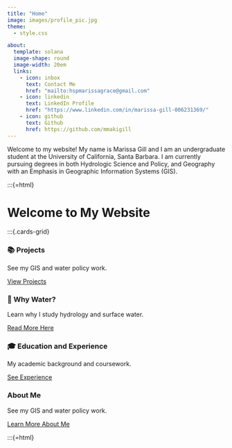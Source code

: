 ```yaml
---
title: "Home"
image: images/profile_pic.jpg
theme: 
  - style.css

about:
  template: solana
  image-shape: round
  image-width: 20em
  links:
    - icon: inbox
      text: Contact Me
      href: "mailto:hspmarissagrace@gmail.com"
    - icon: linkedin
      text: LinkedIn Profile
      href: "https://www.linkedin.com/in/marissa-gill-006231369/"
    - icon: github
      text: Github
      href: https://github.com/mmakigill 
---
```


Welcome to my website! My name is Marissa Gill and I am an undergraduate student at the University of California, Santa Barbara. I am currently pursuing degrees in both Hydrologic Science and Policy, and Geography with an Emphasis in Geographic Information Systems (GIS).

:::{=html}

# Welcome to My Website

:::{.cards-grid}
<div class="card">
  <h3>📚 Projects</h3>
  <p>See my GIS and water policy work.</p>
  <a href="projects.qmd">View Projects</a>
</div>
<div class="card">
  <h3>🌊 Why Water?</h3>
  <p>Learn why I study hydrology and surface water.</p>
  <a href="whywater.qmd">Read More Here</a>
</div>
<div class="card">
  <h3>🎓 Education and Experience</h3>
  <p>My academic background and coursework.</p>
  <a href="education.qmd">See Experience</a>
</div>
<div class="card">
  <h3>About Me</h3>
  <p>See my GIS and water policy work.</p>
  <a href="about.qmd">Learn More About Me</a>
</div>
:::{=html}


